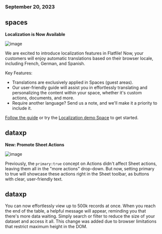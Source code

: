 ### September 20, 2023

## spaces

**Localization is Now Available**

![image](../changelog/images/localization.png)

We are excited to introduce localization features in Flatfile! Now, your customers will enjoy automatic translations based on their browser locale, including French, German, and Spanish.

Key Features:

- Translations are exclusively applied in Spaces (guest areas).
- Our user-friendly guide will assist you in effortlessly translating and personalizing the content within your space, whether it's custom actions, documents, and more.
- Require another language? Send us a note, and we'll make it a priority to include it.

[Follow the guide](../guides/localization) or try the [Localization demo Space](https://platform.flatfile.com/getting-started) to get started.

## dataxp

**New: Promote Sheet Actions**

![image](../changelog/images/primary_actions.png)

Previously, the `primary:true` concept on Actions didn't affect Sheet actions, leaving them all in the "more actions" drop-down. But now, setting primary to true will showcase these actions right in the Sheet toolbar, as buttons with clear, user-friendly text.

## dataxp

You can now effortlessly view up to 500k records at once. When you reach the end of the table, a helpful message will appear, reminding you that there's more data waiting. Simply search or filter to reduce the size of your dataset and access it all. This change was added due to browser limitations that restrict maximum height in the DOM.
